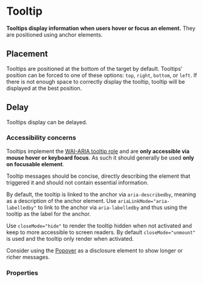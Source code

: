 # Tooltip

**Tooltips display information when users hover or focus an element.**
They are positioned using anchor elements.

<DemoBlock orientation="horizontal" demo="default" />

## Placement

Tooltips are positioned at the bottom of the target by default.
Tooltips' position can be forced to one of these options: `top`, `right`, `bottom`, or `left`.
If there is not enough space to correctly display the tooltip, tooltip will be displayed at the best position.

<DemoBlock orientation="horizontal" demo="placement" />

## Delay

Tooltips display can be delayed.

<DemoBlock orientation="horizontal" demo="delay" />

### Accessibility concerns

Tooltips implement the [WAI-ARIA tooltip role](https://www.w3.org/WAI/ARIA/apg/patterns/tooltip/) and are **only accessible via mouse hover or keyboard focus**. As such it should generally be used **only on focusable element**.

Tooltip messages should be concise, directly describing the element that triggered it and should not contain essential information.

By default, the tooltip is linked to the anchor via `aria-describedby`, meaning as a description of the anchor element. Use `ariaLinkMode="aria-labelledby"` to link to the anchor via `aria-labelledby` and thus using the tooltip as the label for the anchor.

Use `closeMode="hide"` to render the tooltip hidden when not activated and keep to more accessible to screen readers. By default `closeMode="unmount"` is used and the tooltip only render when activated.

Consider using the [Popover](/product/components/popover/#accessibility-concerns) as a disclosure element to show longer or richer messages.

### Properties

<PropTable component="Tooltip" />
